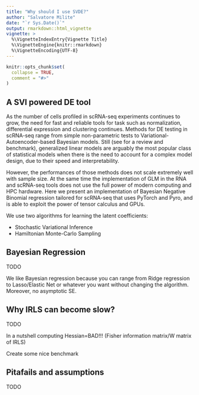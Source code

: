 ```yaml
---
title: "Why should I use SVDE?"
author: "Salvatore Milite"
date: "`r Sys.Date()`"
output: rmarkdown::html_vignette
vignette: >
  %\VignetteIndexEntry{Vignette Title}
  %\VignetteEngine{knitr::rmarkdown}
  %\VignetteEncoding{UTF-8}
---
```


```r
knitr::opts_chunk$set(
  collapse = TRUE,
  comment = "#>"
)
```


## A SVI powered DE tool

As the number of cells profiled in scRNA-seq experiments continues to grow, the need for fast and reliable tools for task such as normalization, differential expression and clustering continues. Methods for DE testing in scRNA-seq range from simple non-parametric tests to Variational-Autoencoder-based Bayesian models. Still (see for a review and benchmark), generalized linear models are arguably the most popular class of statistical models when there is the need to account for a complex model design, due to their speed and interpretability. 

However, the performances of those methods does not scale extremely well with sample size. At the same time the implementation of GLM in the RNA and scRNA-seq tools does not use the full power of modern computing and HPC hardware.
Here we present an implementation of Bayesian Negative Binomial regression tailored for scRNA-seq that uses PyTorch and Pyro, and is able to exploit the power of tensor calculus and GPUs. 

We use two algorithms for learning the latent coefficients: 

* Stochastic Variational Inference  
* Hamiltonian Monte-Carlo Sampling 

## Bayesian Regression

TODO

We like Bayesian regression because you can range from Ridge regression to Lasso/Elastic Net or whatever you want without changing the algorithm. 
Moreover, no asymptotic SE.

## Why IRLS can become slow?

TODO

In a nutshell computing Hessian=BAD!!! (Fisher information matrix/W matrix of IRLS)

Create some nice benchmark 

## Pitafails and assumptions

TODO